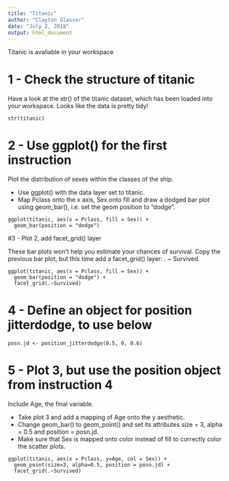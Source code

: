 ```yaml
---
title: "Titanic"
author: "Clayton Glasser"
date: "July 2, 2018"
output: html_document
---
```


Titanic is avaliable in your workspace

# 1 - Check the structure of titanic

Have a look at the str() of the titanic dataset, which has been loaded into your workspace. Looks like the data is pretty tidy!

```
str(titanic)
```


# 2 - Use ggplot() for the first instruction

Plot the distribution of sexes within the classes of the ship.

* Use ggplot() with the data layer set to titanic.
* Map Pclass onto the x axis, Sex onto fill and draw a dodged bar plot using geom_bar(), i.e. set the geom position to "dodge".

```
ggplot(titanic, aes(x = Pclass, fill = Sex)) +
  geom_bar(position = "dodge")
```


#3 - Plot 2, add facet_grid() layer

These bar plots won't help you estimate your chances of survival. Copy the previous bar plot, but this time add a facet_grid() layer: . ~ Survived.

```
ggplot(titanic, aes(x = Pclass, fill = Sex)) +
  geom_bar(position = "dodge") +
  facet_grid(.~Survived)
```


# 4 - Define an object for position jitterdodge, to use below

```
posn.jd <- position_jitterdodge(0.5, 0, 0.6)
```


# 5 - Plot 3, but use the position object from instruction 4

Include Age, the final variable.

* Take plot 3 and add a mapping of Age onto the y aesthetic.
* Change geom_bar() to geom_point() and set its attributes size = 3, alpha = 0.5 and position = posn.jd.
* Make sure that Sex is mapped onto color instead of fill to correctly color the scatter plots.

```
ggplot(titanic, aes(x = Pclass, y=Age, col = Sex)) +
  geom_point(size=3, alpha=0.5, position = posn.jd) +
  facet_grid(.~Survived)
```